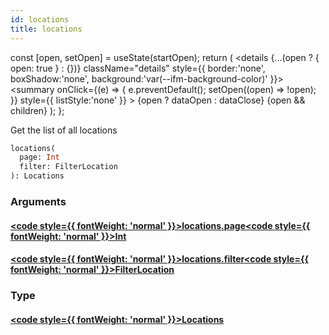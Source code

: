 ```yaml
---
id: locations
title: locations
---
```









  const [open, setOpen] = useState(startOpen);
  return (
    <details {...(open ? { open: true } : {})} className="details" style={{ border:'none', boxShadow:'none', background:'var(--ifm-background-color)' }}>
      <summary
        onClick={(e) => {
          e.preventDefault();
          setOpen((open) => !open);
        }}
        style={{ listStyle:'none' }}
      >
      {open ? dataOpen : dataClose}
      </summary>
      {open && children}
    </details>
  );
};








Get the list of all locations


```graphql
locations(
  page: Int
  filter: FilterLocation
): Locations
```




### Arguments

#### [<code style={{ fontWeight: 'normal' }}>locations.<b>page</b></code>](#)<Bullet />[<code style={{ fontWeight: 'normal' }}><b>Int</b></code>](/types/scalars/int.mdx) <Badge class="badge badge--secondary " text="scalar"/> 



#### [<code style={{ fontWeight: 'normal' }}>locations.<b>filter</b></code>](#)<Bullet />[<code style={{ fontWeight: 'normal' }}><b>FilterLocation</b></code>](/types/inputs/filter-location.mdx) <Badge class="badge badge--secondary " text="input"/> 



### Type

#### [<code style={{ fontWeight: 'normal' }}><b>Locations</b></code>](/types/objects/locations.mdx) <Badge class="badge badge--secondary " text="object"/>